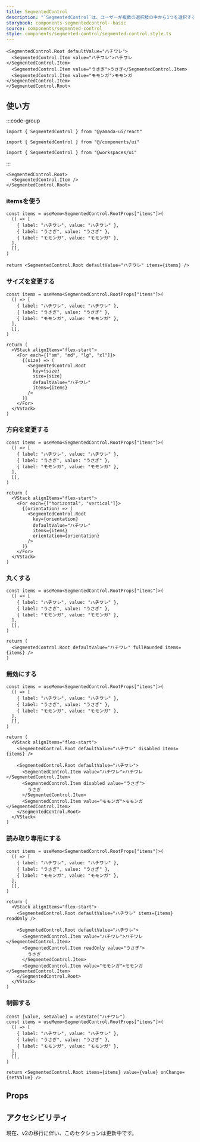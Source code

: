 ```yaml
---
title: SegmentedControl
description: "`SegmentedControl`は、ユーザーが複数の選択肢の中から1つを選択するための使用されるコンポーネントです。"
storybook: components-segmentedcontrol--basic
source: components/segmented-control
style: components/segmented-control/segmented-control.style.ts
---
```


```tsx preview
<SegmentedControl.Root defaultValue="ハチワレ">
  <SegmentedControl.Item value="ハチワレ">ハチワレ</SegmentedControl.Item>
  <SegmentedControl.Item value="うさぎ">うさぎ</SegmentedControl.Item>
  <SegmentedControl.Item value="モモンガ">モモンガ</SegmentedControl.Item>
</SegmentedControl.Root>
```

## 使い方

:::code-group

```tsx [package]
import { SegmentedControl } from "@yamada-ui/react"
```

```tsx [alias]
import { SegmentedControl } from "@/components/ui"
```

```tsx [monorepo]
import { SegmentedControl } from "@workspaces/ui"
```

:::

```tsx
<SegmentedControl.Root>
  <SegmentedControl.Item />
</SegmentedControl.Root>
```

### itemsを使う

```tsx preview functional
const items = useMemo<SegmentedControl.RootProps["items"]>(
  () => [
    { label: "ハチワレ", value: "ハチワレ" },
    { label: "うさぎ", value: "うさぎ" },
    { label: "モモンガ", value: "モモンガ" },
  ],
  [],
)

return <SegmentedControl.Root defaultValue="ハチワレ" items={items} />
```

### サイズを変更する

```tsx preview functional
const items = useMemo<SegmentedControl.RootProps["items"]>(
  () => [
    { label: "ハチワレ", value: "ハチワレ" },
    { label: "うさぎ", value: "うさぎ" },
    { label: "モモンガ", value: "モモンガ" },
  ],
  [],
)

return (
  <VStack alignItems="flex-start">
    <For each={["sm", "md", "lg", "xl"]}>
      {(size) => (
        <SegmentedControl.Root
          key={size}
          size={size}
          defaultValue="ハチワレ"
          items={items}
        />
      )}
    </For>
  </VStack>
)
```

### 方向を変更する

```tsx preview functional
const items = useMemo<SegmentedControl.RootProps["items"]>(
  () => [
    { label: "ハチワレ", value: "ハチワレ" },
    { label: "うさぎ", value: "うさぎ" },
    { label: "モモンガ", value: "モモンガ" },
  ],
  [],
)

return (
  <VStack alignItems="flex-start">
    <For each={["horizontal", "vertical"]}>
      {(orientation) => (
        <SegmentedControl.Root
          key={orientation}
          defaultValue="ハチワレ"
          items={items}
          orientation={orientation}
        />
      )}
    </For>
  </VStack>
)
```

### 丸くする

```tsx preview functional
const items = useMemo<SegmentedControl.RootProps["items"]>(
  () => [
    { label: "ハチワレ", value: "ハチワレ" },
    { label: "うさぎ", value: "うさぎ" },
    { label: "モモンガ", value: "モモンガ" },
  ],
  [],
)

return (
  <SegmentedControl.Root defaultValue="ハチワレ" fullRounded items={items} />
)
```

### 無効にする

```tsx preview functional
const items = useMemo<SegmentedControl.RootProps["items"]>(
  () => [
    { label: "ハチワレ", value: "ハチワレ" },
    { label: "うさぎ", value: "うさぎ" },
    { label: "モモンガ", value: "モモンガ" },
  ],
  [],
)

return (
  <VStack alignItems="flex-start">
    <SegmentedControl.Root defaultValue="ハチワレ" disabled items={items} />

    <SegmentedControl.Root defaultValue="ハチワレ">
      <SegmentedControl.Item value="ハチワレ">ハチワレ</SegmentedControl.Item>
      <SegmentedControl.Item disabled value="うさぎ">
        うさぎ
      </SegmentedControl.Item>
      <SegmentedControl.Item value="モモンガ">モモンガ</SegmentedControl.Item>
    </SegmentedControl.Root>
  </VStack>
)
```

### 読み取り専用にする

```tsx preview functional
const items = useMemo<SegmentedControl.RootProps["items"]>(
  () => [
    { label: "ハチワレ", value: "ハチワレ" },
    { label: "うさぎ", value: "うさぎ" },
    { label: "モモンガ", value: "モモンガ" },
  ],
  [],
)

return (
  <VStack alignItems="flex-start">
    <SegmentedControl.Root defaultValue="ハチワレ" items={items} readOnly />

    <SegmentedControl.Root defaultValue="ハチワレ">
      <SegmentedControl.Item value="ハチワレ">ハチワレ</SegmentedControl.Item>
      <SegmentedControl.Item readOnly value="うさぎ">
        うさぎ
      </SegmentedControl.Item>
      <SegmentedControl.Item value="モモンガ">モモンガ</SegmentedControl.Item>
    </SegmentedControl.Root>
  </VStack>
)
```

### 制御する

```tsx preview functional client
const [value, setValue] = useState("ハチワレ")
const items = useMemo<SegmentedControl.RootProps["items"]>(
  () => [
    { label: "ハチワレ", value: "ハチワレ" },
    { label: "うさぎ", value: "うさぎ" },
    { label: "モモンガ", value: "モモンガ" },
  ],
  [],
)

return <SegmentedControl.Root items={items} value={value} onChange={setValue} />
```

## Props

<PropsTable name="segmented-control" />

## アクセシビリティ

現在、v2の移行に伴い、このセクションは更新中です。
